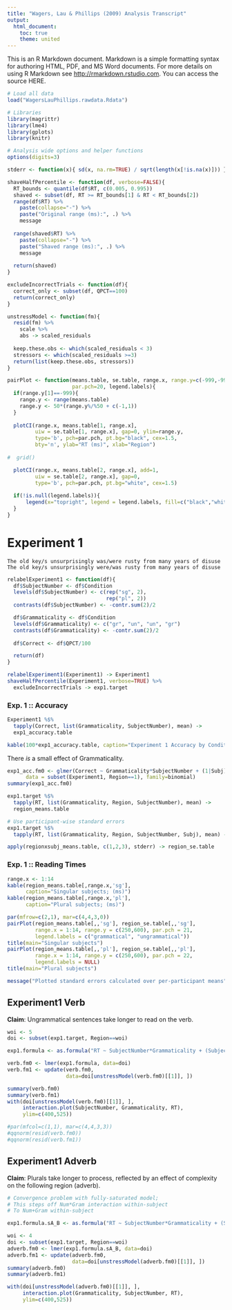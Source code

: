 ```yaml
---
title: "Wagers, Lau & Phillips (2009) Analysis Transcript"
output: 
  html_document:
    toc: true
    theme: united
---
```


This is an R Markdown document. Markdown is a simple formatting syntax for authoring HTML, PDF, and MS Word documents. For more details on using R Markdown see <http://rmarkdown.rstudio.com>. You can access the source HERE.

```r
# Load all data
load("WagersLauPhillips.rawdata.Rdata")

# Libraries
library(magrittr)
library(lme4)
library(gplots)
library(knitr)

# Analysis wide options and helper functions
options(digits=3)

stderr <- function(x){ sd(x, na.rm=TRUE) / sqrt(length(x[!is.na(x)])) }

shaveHalfPercentile <- function(df, verbose=FALSE){
  RT_bounds <- quantile(df$RT, c(0.005, 0.995))
  shaved <- subset(df, RT >= RT_bounds[1] & RT < RT_bounds[2])
  range(df$RT) %>%
    paste(collapse="-") %>%
    paste("Original range (ms):", .) %>%
    message
  
  range(shaved$RT) %>%
    paste(collapse="-") %>%
    paste("Shaved range (ms):", .) %>%
    message
  
  return(shaved)
}

excludeIncorrectTrials <- function(df){
  correct_only <- subset(df, QPCT==100)
  return(correct_only)
}

unstressModel <- function(fm){
  resid(fm) %>%
    scale %>%
    abs -> scaled_residuals
  
  keep.these.obs <- which(scaled_residuals < 3)
  stressors <- which(scaled_residuals >=3)
  return(list(keep.these.obs, stressors))
}

pairPlot <- function(means.table, se.table, range.x, range.y=c(-999,-999), 
                     par.pch=20, legend.labels){
  if(range.y[1]==-999){
    range.y <- range(means.table)
    range.y <- 50*(range.y%/%50 + c(-1,1)) 
  }
  
  plotCI(range.x, means.table[1, range.x],
         uiw = se.table[1, range.x], gap=0, ylim=range.y,
         type='b', pch=par.pch, pt.bg="black", cex=1.5, 
         bty='n', ylab="RT (ms)", xlab="Region")
  
#  grid()

  plotCI(range.x, means.table[2, range.x], add=1,
         uiw = se.table[2, range.x], gap=0,
         type='b', pch=par.pch, pt.bg="white", cex=1.5)
  
  if(!is.null(legend.labels)){
      legend(x="topright", legend = legend.labels, fill=c("black","white"), bty='n')
  }
}
```

# Experiment 1

```
The old key/s unsurprisingly was/were rusty from many years of disuse
The old key/s unsurprisingly were/was rusty from many years of disuse
```

```r

relabelExperiment1 <- function(df){
  df$SubjectNumber <- df$Condition
  levels(df$SubjectNumber) <- c(rep("sg", 2),
                                rep("pl", 2))
  contrasts(df$SubjectNumber) <- -contr.sum(2)/2

  df$Grammaticality <- df$Condition
  levels(df$Grammaticality) <- c("gr", "un", "un", "gr")
  contrasts(df$Grammaticality) <- -contr.sum(2)/2
  
  df$Correct <- df$QPCT/100

  return(df)
}

relabelExperiment1(Experiment1) -> Experiment1
shaveHalfPercentile(Experiment1, verbose=TRUE) %>%
  excludeIncorrectTrials -> exp1.target
```

### Exp. 1 :: Accuracy

```r
Experiment1 %$%
  tapply(Correct, list(Grammaticality, SubjectNumber), mean) ->
  exp1_accuracy.table

kable(100*exp1_accuracy.table, caption="Experiment 1 Accuracy by Condition", format="pandoc")
```

There *is* a small effect of Grammaticality.

```r


exp1_acc.fm0 <- glmer(Correct ~ Grammaticality*SubjectNumber + (1|Subj) + (1|Item), 
      data = subset(Experiment1, Region==1), family=binomial)
summary(exp1_acc.fm0)
```

```r
exp1.target %$%
  tapply(RT, list(Grammaticality, Region, SubjectNumber), mean) -> 
  region_means.table

# Use participant-wise standard errors
exp1.target %$%
  tapply(RT, list(Grammaticality, Region, SubjectNumber, Subj), mean) -> regionxsubj_means.table

apply(regionxsubj_means.table, c(1,2,3), stderr) -> region_se.table
```

### Exp. 1 :: Reading Times

```r
range.x <- 1:14
kable(region_means.table[,range.x,'sg'], 
      caption="Singular subjects; (ms)")
kable(region_means.table[,range.x,'pl'], 
      caption="Plural subjects; (ms)")
```

```r
par(mfrow=c(2,1), mar=c(4,4,3,0))
pairPlot(region_means.table[,,'sg'], region_se.table[,,'sg'], 
         range.x = 1:14, range.y = c(250,600), par.pch = 21,
         legend.labels = c("grammatical", "ungrammatical"))
title(main="Singular subjects")
pairPlot(region_means.table[,,'pl'], region_se.table[,,'pl'], 
         range.x = 1:14, range.y = c(250,600), par.pch = 22,
         legend.labels = NULL)
title(main="Plural subjects")

message("Plotted standard errors calculated over per-participant means")

```

## Experiment1 Verb

**Claim**: Ungrammatical sentences take longer to read on the verb.

```r
woi <- 5
doi <- subset(exp1.target, Region==woi)

exp1.formula <- as.formula("RT ~ SubjectNumber*Grammaticality + (SubjectNumber*Grammaticality|Subj) + (SubjectNumber*Grammaticality|Item)")

verb.fm0 <- lmer(exp1.formula, data=doi)
verb.fm1 <- update(verb.fm0, 
                   data=doi[unstressModel(verb.fm0)[[1]], ])

summary(verb.fm0)
summary(verb.fm1)
with(doi[unstressModel(verb.fm0)[[1]], ],
     interaction.plot(SubjectNumber, Grammaticality, RT),
     ylim=c(400,525))

#par(mfcol=c(1,1), mar=c(4,4,3,3))
#qqnorm(resid(verb.fm0))
#qqnorm(resid(verb.fm1))
```


## Experiment1 Adverb

**Claim**: Plurals take longer to process, reflected by an effect of complexity on the following region (adverb).

```r
# Convergence problem with fully-saturated model;
# This steps off Num*Gram interaction within-subject
# To Num+Gram within-subject

exp1.formula.sA_B <- as.formula("RT ~ SubjectNumber*Grammaticality + (SubjectNumber+Grammaticality|Subj) + (SubjectNumber*Grammaticality|Item)")

woi <- 4
doi <- subset(exp1.target, Region==woi)
adverb.fm0 <- lmer(exp1.formula.sA_B, data=doi)
adverb.fm1 <- update(adverb.fm0,
                     data=doi[unstressModel(adverb.fm0)[[1]], ])
summary(adverb.fm0)
summary(adverb.fm1)

with(doi[unstressModel(adverb.fm0)[[1]], ],
     interaction.plot(Grammaticality, SubjectNumber, RT),
     ylim=c(400,525))
```

